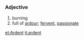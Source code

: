 =={{en}}==
===Adjective===
# burning
# full of [[ardour]]; [[fervent]], [[passionate]]

[[et:Ardent]]
[[it:ardent]]